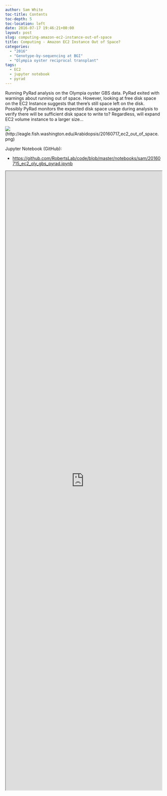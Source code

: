 ```yaml
---
author: Sam White
toc-title: Contents
toc-depth: 5
toc-location: left
date: 2016-07-17 19:46:21+00:00
layout: post
slug: computing-amazon-ec2-instance-out-of-space
title: Computing - Amazon EC2 Instance Out of Space?
categories:
  - "2016"
  - "Genotype-by-sequencing at BGI"
  - "Olympia oyster reciprocal transplant"
tags:
  - EC2
  - jupyter notebook
  - pyrad
---
```


Running PyRad analysis on the Olympia oyster GBS data. PyRad exited with warnings about running out of space. However, looking at free disk space on the EC2 Instance suggests that there's still space left on the disk. Possibly PyRad monitors the expected disk space usage during analysis to verify there will be sufficient disk space to write to? Regardless, will expand EC2 volume instance to a larger size...

![](https://eagle.fish.washington.edu/Arabidopsis/20160717_ec2_out_of_space.png)(http://eagle.fish.washington.edu/Arabidopsis/20160717_ec2_out_of_space.png)

Jupyter Notebook (GitHub):

- [https://github.com/RobertsLab/code/blob/master/notebooks/sam/20160715_ec2_oly_gbs_pyrad.ipynb](https://github.com/RobertsLab/code/blob/master/notebooks/sam/20160715_ec2_oly_gbs_pyrad.ipynb)

<iframe src="https://nbviewer.org/github/RobertsLab/code/blob/master/notebooks/sam/20160715_ec2_oly_gbs_pyrad.ipynb" width="100%" height="2000" scrolling="yes"></iframe>




